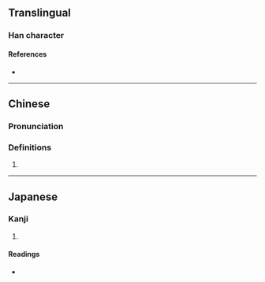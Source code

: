 {{character info}}
==Translingual==

===Han character===
{{Han char|rn=46|rad=山|as=06|sn=9|four=28761|canj=UOMR,XUOMR|ids=⿰山合}}

====References====
* {{Han ref|kx=0310.080|dkj=08019|dj=0610.140|hdz=10770.210|uh=5CC6|ud=23750|bh=CEAB|bd=52907}}

----

==Chinese==
{{zh-forms}}

===Pronunciation===
{{zh-pron
|m=hé
|c=hap6,gap3
|cat=
}}

===Definitions===
{{zh-hanzi}}

# {{zh-only|峆崉}}

----

==Japanese==

===Kanji===
{{ja-kanji|grade=|rs=山06}}

# {{rfdef|ja|sort=山06}}

====Readings====
* {{ja-readings|on=[[かふ]] (kafu), [[ごふ]] (gofu)|kun=}}